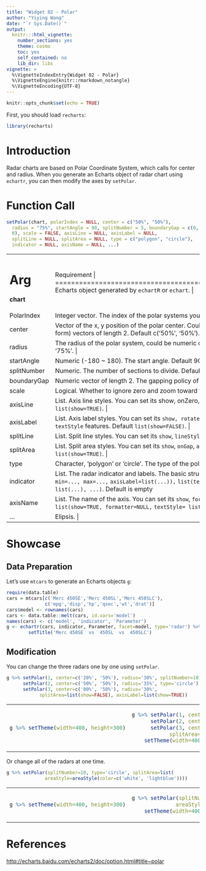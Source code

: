 ---
title: "Widget 02 - Polar"
author: "Yiying Wang"
date: "`r Sys.Date()`"
output: 
  knitr:::html_vignette:
    number_sections: yes
    theme: cosmo
    toc: yes
    self_contained: no
    lib_dir: libs
vignette: >
  %\VignetteIndexEntry{Widget 02 - Polar}
  %\VignetteEngine{knitr::rmarkdown_notangle}
  %\VignetteEncoding{UTF-8}
---

```{r setup, include=FALSE}
knitr::opts_chunk$set(echo = TRUE)
```

First, you should load `recharts`:
```{r}
library(recharts)
```

# Introduction

Radar charts are based on Polar Coordinate System, which calls for center and radius. When you generate an Echarts object of radar chart using `echartr`, you can then modify the axes by `setPolar`. 

# Function Call

```r
setPolar(chart, polarIndex = NULL, center = c("50%", "50%"),
  radius = "75%", startAngle = 90, splitNumber = 5, boundaryGap = c(0,
  0), scale = FALSE, axisLine = NULL, axisLabel = NULL,
  splitLine = NULL, splitArea = NULL, type = c("polygon", "circle"),
  indicator = NULL, axisName = NULL, ...)
```

+-------------+----------------------------------------------------------------+
|   Arg       |  Requirement                                                |
+=============+================================================================+
|**chart**    | Echarts object generated by `echartR` or `echart`.  |
+-------------+----------------------------------------------------------------+
| PolarIndex  | Integer vector. The index of the polar systems you want to set. Default NULL. |
+-------------+----------------------------------------------------------------+
| center      | Vector of the x, y position of the polar center. Could be numeric or character (percent form) vectors of length 2. Default c('50%', '50%'). |
+-------------+----------------------------------------------------------------+
| radius      | The radius of the polar system, could be numeric or character (percent form). Default '75%'. |
+-------------+----------------------------------------------------------------+
| startAngle  | Numeric (-180 ~ 180). The start angle. Default 90. |
+-------------+----------------------------------------------------------------+
| splitNumber | Numeric. The number of sections to divide. Default 5. |
+-------------+----------------------------------------------------------------+
| boundaryGap | Numeric vector of length 2. The gapping policy of the axis. Default `c(0, 0)`. |
+-------------+----------------------------------------------------------------+
| scale       | Logical. Whether to ignore zero and zoom toward the range of _min and _max. |
+-------------+----------------------------------------------------------------+
| axisLine    | List. Axis line styles. You can set its show, onZero, lineStyle features. Default `list(show=TRUE)`. |
+-------------+----------------------------------------------------------------+
| axisLabel   | List. Axis label styles. You can set its `show, rotate, margin`, `clickable, formatter, textStyle` features. Default `list(show=FALSE)`. |
+-------------+----------------------------------------------------------------+
| splitLine   | List. Split line styles. You can set its `show`, `lineStyle` features. Default `list(show=TRUE)`. |
+-------------+----------------------------------------------------------------+
| splitArea   | List. Split area styles. You can set its `show`, `onGap`, `areaStyle` features. Default `list(show=TRUE)`. |
+-------------+----------------------------------------------------------------+
| type        | Character, 'polygon' or 'circle'. The type of the polar shape. Default 'polygon'.. 
+-------------+----------------------------------------------------------------+
| indicator   | List. The radar indicator and labels. The basic structure is `list(list(text='...',` `min=..., max=...,` `axisLabel=list(...)),` `list(text='...', min=..., max=...),` `list(...), ...)`. Default is empty.
+-------------+----------------------------------------------------------------+
| axisName    | List. The name of the axis. You can set its `show`, `formatter`, `textStyle` features. Default `list(show=TRUE, formatter=NULL,` `textStyle= list(color='#333'))`.  |
+-------------+----------------------------------------------------------------+
| ...         | Elipsis. |
+-------------+----------------------------------------------------------------+


# Showcase

## Data Preparation

Let's use `mtcars` to generate an Echarts objects `g`: 

```{r}
require(data.table)
cars = mtcars[c('Merc 450SE','Merc 450SL','Merc 450SLC'),
              c('mpg','disp','hp','qsec','wt','drat')]
cars$model <- rownames(cars)
cars <- data.table::melt(cars, id.vars='model')
names(cars) <- c('model', 'indicator', 'Parameter')
g <- echartr(cars, indicator, Parameter, facet=model, type='radar') %>%
        setTitle('Merc 450SE  vs  450SL  vs  450SLC')
```


## Modification

You can change the three radars one by one using `setPolar`.

```r
g %>% setPolar(1, center=c('20%', '50%'), radius='30%', splitNumber=10) %>%
      setPolar(2, center=c('50%', '50%'), radius='35%', type='circle') %>%
      setPolar(3, center=c('80%', '50%'), radius='30%', 
            splitArea=list(show=FALSE), axisLabel=list(show=TRUE))
```

<table>
<tr><td>
```{r, echo=FALSE}
g %>% setTheme(width=400, height=300)
```
</td><td>
```{r, echo=FALSE}
g %>% setPolar(1, center=c('20%', '50%'), radius='30%', splitNumber=10) %>%
      setPolar(2, center=c('50%', '50%'), radius='35%', type='circle') %>%
      setPolar(3, center=c('80%', '50%'), radius='30%', 
            splitArea=list(show=FALSE), axisLabel=list(show=TRUE)) %>%
    setTheme(width=400, height=300)
```
</td></tr>
</table>

Or change all of the radars at one time.

```r
g %>% setPolar(splitNumber=10, type='circle', splitArea=list(
              areaStyle=areaStyle(color=c('white', 'lightblue'))))
```

<table>
<tr><td>
```{r,echo=FALSE}
g %>% setTheme(width=400, height=300)
```
</td><td>
```{r,echo=FALSE}
g %>% setPolar(splitNumber=10, type='circle', splitArea=list(
              areaStyle=areaStyle(color=c('white', 'lightblue')))) %>% 
    setTheme(width=400, height=300)
```
</td></tr>
</table>

# References

<http://echarts.baidu.com/echarts2/doc/option.html#title~polar>

